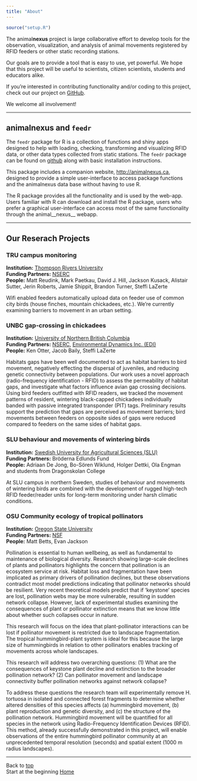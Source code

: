 ```yaml
---
title: "About"
---
```


```r
source("setup.R")
```

The animal**nexus** project is large collaborative effort to develop tools for the observation, visualization, and analysis of animal movements registered by RFID feeders or other static recording stations.

Our goals are to provide a tool that is easy to use, yet powerful. We hope that this project will be useful to scientists, citizen scientists, students and educators alike.

If you're interested in contributing functionality and/or coding to this project, check out our project on <a href = 'http://github.com/animalnexus/feedr/' target = 'blank'>GitHub</a>.


We welcome all involvement!

----------------------------


## animal**nexus** and `feedr`

The `feedr` package for R is a collection of functions and shiny apps designed to help with loading, checking, transforming and visualizing RFID data, or other data types collected from static stations. The `feedr` package can be found on [github](https://github.com/animalnexus/feedr) along with basic installation instructions.

This package includes a companion website, <http://animalnexus.ca>, designed to provide a simple user-interface to access package functions and the animalnexus data base without having to use R.

The R package provides all the functionality and is used by the web-app. Users familiar with R can download and install the R package, users who prefer a graphical user-interface can access most of the same functionality through the animal__nexus__ webapp.


----------------------------


## Our Reserach Projects

### TRU campus monitoring
__Institution:__ [Thompson Rivers University](http://tru.ca)  
__Funding Partners:__ [NSERC](http://www.nserc-crsng.gc.ca/index_eng.asp)  
__People:__ Matt Reudink, Mark Paetkau, David J. Hill, Jackson Kusack, Alistair Sutter, Jerin Roberts, Jamie Shippit, Brandon Turner, Steffi LaZerte   

Wifi enabled feeders automatically upload data on feeder use of common city birds (house finches, mountain chickadees, etc.). We're currently examining barriers to movement in an urban setting.  

### UNBC gap-crossing in chickadees  
__Institution:__ [University of Northern British Columbia](http://unbc.ca)  
__Funding Partners:__ [NSERC](http://www.nserc-crsng.gc.ca/index_eng.asp), [Environmental Dynamics Inc. (EDI)](http://www.edynamics.com/)   
__People:__ Ken Otter, Jacob Baily, Steffi LaZerte   

Habitats gaps have been well documented to act as habitat barriers to bird movement, negatively effecting the dispersal of juveniles, and reducing genetic connectivity between populations. Our work uses a novel approach (radio-frequency identification - RFID) to assess the permeability of habitat gaps, and investigate what factors influence avian gap crossing decisions. Using bird feeders outfitted with RFID readers, we tracked the movement patterns of resident, wintering black-capped chickadees individually banded with passive integrated transponder (PIT) tags. Preliminary results support the prediction that gaps are perceived as movement barriers; bird movements between feeders on opposite sides of gaps were reduced compared to feeders on the same sides of habitat gaps.  

### SLU behaviour and movements of wintering birds  
__Institution:__ [Swedish University for Agricultural Sciences (SLU)](http://www.slu.se/en/)   
__Funding Partners:__ Bröderna Edlunds Fund    
__People:__ Adriaan De Jong, Bo-Sören Wiklund, Holger Dettki, Ola Engman and students from Dragonskolan College  

At SLU campus in northern Sweden, studies of behaviour and movements of wintering birds are combined with the development of rugged high-tech RFID feeder/reader units for long-term monitoring under harsh climatic conditions.  


### OSU Community ecology of tropical pollinators  
__Institution:__ [Oregon State University](http://oregonstate.edu/)   
__Funding Partners:__ [NSF](http://www.nsf.gov/)   
__People:__ Matt Betts, Evan Jackson   

Pollination is essential to human wellbeing, as well as fundamental to maintenance of biological diversity. Research showing large-scale declines of plants and pollinators highlights the concern that pollination is an ecosystem service at risk. Habitat loss and fragmentation have been implicated as primary drivers of pollination declines, but these observations contradict most model predictions indicating that pollinator networks should be resilient. Very recent theoretical models predict that if ‘keystone’ species are lost, pollination webs may be more vulnerable, resulting in sudden network collapse. However, lack of experimental studies examining the consequences of plant or pollinator extinction means that we know little about whether such collapses occur in nature.  

This research will focus on the idea that plant-pollinator interactions can be lost if pollinator movement is restricted due to landscape fragmentation. The tropical hummingbird-plant system is ideal for this because the large size of hummingbirds in relation to other pollinators enables tracking of movements across whole landscapes.  

This research will address two overarching questions: (1) What are the consequences of keystone plant decline and extinction to the broader pollination network? (2) Can pollinator movement and landscape connectivity buffer pollination networks against network collapse?  

To address these questions the research team will experimentally remove H. tortuosa in isolated and connected forest fragments to determine whether altered densities of this species affects (a) hummingbird movement, (b) plant reproduction and genetic diversity, and &#40;c) the structure of the pollination network. Hummingbird movement will be quantified for all species in the network using Radio-Frequency Identification Devices (RFID). This method, already successfully demonstrated in this project, will enable observations of the entire hummingbird pollinator community at an unprecedented temporal resolution (seconds) and spatial extent (1000 m radius landscapes).  

-----------------------------------------
Back to [top](#top)  
Start at the beginning [Home](index.html)
